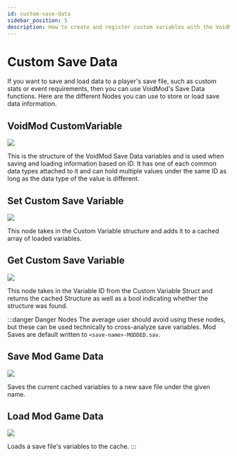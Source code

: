 ```yaml
---
id: custom-save-data
sidebar_position: 5
description: How to create and register custom variables with the VoidMod framework
---
```


# Custom Save Data

If you want to save and load data to a player's save file, such as custom stats or event requirements, then you can use VoidMod's Save Data functions. Here are the different Nodes you can use to store or load save data information.

## VoidMod CustomVariable

![](img/save-data/customvariable.png)

This is the structure of the VoidMod Save Data variables and is used when saving and loading information based on ID. It has one of each common data types attached to it and can hold multiple values under the same ID as long as the data type of the value is different.

## Set Custom Save Variable

![](img/save-data/setcustomsavevariable.png)

This node takes in the Custom Variable structure and adds it to a cached array of loaded variables.

## Get Custom Save Variable

![](img/save-data/getcustomsavevariable.png)

This node takes in the Variable ID from the Custom Variable Struct and returns the cached Structure as well as a bool indicating whether the structure was found.

:::danger Danger Nodes
The average user should avoid using these nodes, but these can be used technically to cross-analyze save variables. Mod Saves are default written to `<save-name>-MODDED.sav`.

## Save Mod Game Data
![](img/save-data/savemodgamedata.png)

Saves the current cached variables to a new save file under the given name.

## Load Mod Game Data
![](img/save-data/loadmodgamedata.png)

Loads a save file's variables to the cache.
:::


